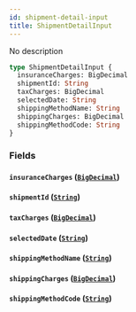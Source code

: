 ```yaml
---
id: shipment-detail-input
title: ShipmentDetailInput
---
```


No description

```graphql
type ShipmentDetailInput {
  insuranceCharges: BigDecimal
  shipmentId: String
  taxCharges: BigDecimal
  selectedDate: String
  shippingMethodName: String
  shippingCharges: BigDecimal
  shippingMethodCode: String
}
```

### Fields

#### `insuranceCharges` ([`BigDecimal`](../../label-service/scalars/big-decimal))

#### `shipmentId` ([`String`](../../label-service/scalars/string))

#### `taxCharges` ([`BigDecimal`](../../label-service/scalars/big-decimal))

#### `selectedDate` ([`String`](../../label-service/scalars/string))

#### `shippingMethodName` ([`String`](../../label-service/scalars/string))

#### `shippingCharges` ([`BigDecimal`](../../label-service/scalars/big-decimal))

#### `shippingMethodCode` ([`String`](../../label-service/scalars/string))
